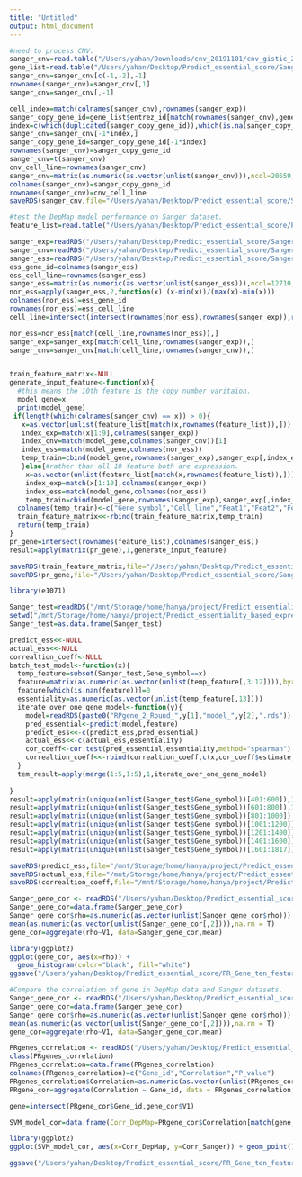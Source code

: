 ```yaml
---
title: "Untitled"
output: html_document
---
```



```r
#need to process CNV.
sanger_cnv=read.table("/Users/yahan/Downloads/cnv_20191101/cnv_gistic_20191101.csv",header=T,sep=",")
gene_list=read.table("/Users/yahan/Desktop/Predict_essential_score/Sanger_institute_data_Valid/gene_identifiers_latest.csv",header=T,sep=",",fill=T,quote="")
sanger_cnv=sanger_cnv[c(-1,-2),-1]
rownames(sanger_cnv)=sanger_cnv[,1]
sanger_cnv=sanger_cnv[,-1]

cell_index=match(colnames(sanger_cnv),rownames(sanger_exp))
sanger_copy_gene_id=gene_list$entrez_id[match(rownames(sanger_cnv),gene_list$hgnc_symbol)]
index=c(which(duplicated(sanger_copy_gene_id)),which(is.na(sanger_copy_gene_id)))
sanger_cnv=sanger_cnv[-1*index,]
sanger_copy_gene_id=sanger_copy_gene_id[-1*index]
rownames(sanger_cnv)=sanger_copy_gene_id
sanger_cnv=t(sanger_cnv)
cnv_cell_line=rownames(sanger_cnv)
sanger_cnv=matrix(as.numeric(as.vector(unlist(sanger_cnv))),ncol=20659,byrow=F)
colnames(sanger_cnv)=sanger_copy_gene_id
rownames(sanger_cnv)=cnv_cell_line
saveRDS(sanger_cnv,file="/Users/yahan/Desktop/Predict_essential_score/Sanger_institute_data_Valid/Sanger_cnv_qistic_value.rds")
```


```r
#test the DepMap model performance on Sanger dataset.
feature_list=read.table("/Users/yahan/Desktop/Predict_essential_score/PR_Gene_ten_feature_SVM/SVM_Model_in_DepMap_data/SVM_model_reselect_feature_build_model/RPgenes_top10_exp_feature_gene.txt",header = T,sep="\t",quote="")

sanger_exp=readRDS("/Users/yahan/Desktop/Predict_essential_score/Sanger_institute_data_Valid/Sanger_RNASeq_TPM.rds")
sanger_cnv=readRDS("/Users/yahan/Desktop/Predict_essential_score/Sanger_institute_data_Valid/Sanger_cnv_qistic_value.rds")
sanger_ess=readRDS("/Users/yahan/Desktop/Predict_essential_score/Sanger_institute_data_Valid/Sanger_13184gene_test_linear_model_performance/process_crispr_test_linear_model.rds")
ess_gene_id=colnames(sanger_ess)
ess_cell_line=rownames(sanger_ess)
sanger_ess=matrix(as.numeric(as.vector(unlist(sanger_ess))),ncol=12710,byrow=F)
nor_ess=apply(sanger_ess,2,function(x) (x-min(x))/(max(x)-min(x)))
colnames(nor_ess)=ess_gene_id
rownames(nor_ess)=ess_cell_line
cell_line=intersect(intersect(rownames(nor_ess),rownames(sanger_exp)),rownames(sanger_cnv))

nor_ess=nor_ess[match(cell_line,rownames(nor_ess)),]
sanger_exp=sanger_exp[match(cell_line,rownames(sanger_exp)),]
sanger_cnv=sanger_cnv[match(cell_line,rownames(sanger_cnv)),]


train_feature_matrix<-NULL
generate_input_feature<-function(x){
  #this means the 10th feature is the copy number varitaion.
  model_gene=x
  print(model_gene)
 if(length(which(colnames(sanger_cnv) == x)) > 0){
   x=as.vector(unlist(feature_list[match(x,rownames(feature_list)),]))
   index_exp=match(x[1:9],colnames(sanger_exp))
   index_cnv=match(model_gene,colnames(sanger_cnv))[1]
   index_ess=match(model_gene,colnames(nor_ess))
   temp_train=cbind(model_gene,rownames(sanger_exp),sanger_exp[,index_exp],sanger_cnv[,index_cnv],nor_ess[,index_ess])
   }else{#rather than all 10 feature both are expression.
    x=as.vector(unlist(feature_list[match(x,rownames(feature_list)),]))
    index_exp=match(x[1:10],colnames(sanger_exp))
    index_ess=match(model_gene,colnames(nor_ess))
    temp_train=cbind(model_gene,rownames(sanger_exp),sanger_exp[,index_exp],nor_ess[,index_ess])}
  colnames(temp_train)<-c("Gene_symbol","Cell_line","Feat1","Feat2","Feat3","Feat4","Feat5","Feat6","Feat7","Feat8","Feat9","Feat10","Essentiality")
  train_feature_matrix<<-rbind(train_feature_matrix,temp_train)
  return(temp_train)
}
pr_gene=intersect(rownames(feature_list),colnames(sanger_ess))
result=apply(matrix(pr_gene),1,generate_input_feature)

saveRDS(train_feature_matrix,file="/Users/yahan/Desktop/Predict_essential_score/Sanger_institute_data_Valid/Sanger_RPgenes_test_performance_DepMap_datset.rds")
saveRDS(pr_gene,file="/Users/yahan/Desktop/Predict_essential_score/Sanger_institute_data_Valid/Sanger_RPgenes_Sanger_DepMap_datset.rds")
```




```r
library(e1071)

Sanger_test=readRDS("/mnt/Storage/home/hanya/project/Predict_essentiality_based_expression/Sanger_institute_data_to_Valid/Test_SVM_model_in_Sanger/Sanger_RPgenes_test_performance_DepMap_datset.rds")
setwd("/mnt/Storage/home/hanya/project/Predict_essentiality_based_expression/PR_Gene_ten_feature_SVM/SVM_Model_in_DepMap_data/SVM_model_reselect_feature_build_model/Model_list/")
Sanger_test=as.data.frame(Sanger_test)

predict_ess<<-NULL
actual_ess<<-NULL
correaltion_coeff<-NULL
batch_test_model<-function(x){
  temp_feature=subset(Sanger_test,Gene_symbol==x)
  feature=matrix(as.numeric(as.vector(unlist(temp_feature[,3:12]))),byrow=F,ncol=10)
  feature[which(is.nan(feature))]=0
  essentiality=as.numeric(as.vector(unlist(temp_feature[,13])))
  iterate_over_one_gene_model<-function(y){
    model=readRDS(paste0("RPgene_2_Round_",y[1],"model_",y[2],".rds"))
    pred_essential<-predict(model,feature)
    predict_ess<<-c(predict_ess,pred_essential)
    actual_ess<<-c(actual_ess,essentiality)
    cor_coeff<-cor.test(pred_essential,essentiality,method="spearman")
    correaltion_coeff<<-rbind(correaltion_coeff,c(x,cor_coeff$estimate,cor_coeff$p.value))
  }
  tem_result=apply(merge(1:5,1:5),1,iterate_over_one_gene_model)
  
}
result=apply(matrix(unique(unlist(Sanger_test$Gene_symbol))[401:600]),1,batch_test_model)
result=apply(matrix(unique(unlist(Sanger_test$Gene_symbol))[601:800]),1,batch_test_model)
result=apply(matrix(unique(unlist(Sanger_test$Gene_symbol))[801:1000]),1,batch_test_model)
result=apply(matrix(unique(unlist(Sanger_test$Gene_symbol))[1001:1200]),1,batch_test_model)
result=apply(matrix(unique(unlist(Sanger_test$Gene_symbol))[1201:1400]),1,batch_test_model)
result=apply(matrix(unique(unlist(Sanger_test$Gene_symbol))[1401:1600]),1,batch_test_model)
result=apply(matrix(unique(unlist(Sanger_test$Gene_symbol))[1601:1817]),1,batch_test_model)

saveRDS(predict_ess,file="/mnt/Storage/home/hanya/project/Predict_essentiality_based_expression/Sanger_institute_data_to_Valid/Test_SVM_model_in_Sanger/Predict_ess_sanger.rds")
saveRDS(actual_ess,file="/mnt/Storage/home/hanya/project/Predict_essentiality_based_expression/Sanger_institute_data_to_Valid/Test_SVM_model_in_Sanger/Actual_ess_sanger.rds")
saveRDS(correaltion_coeff,file="/mnt/Storage/home/hanya/project/Predict_essentiality_based_expression/Sanger_institute_data_to_Valid/Test_SVM_model_in_Sanger/Sanger_gene_cor_in_DepMap_model.rds")
```


```r
Sanger_gene_cor <- readRDS("/Users/yahan/Desktop/Predict_essential_score/PR_Gene_ten_feature_SVM/SVM_Model_in_DepMap_data/SVM_model_reselect_feature_build_model/Sanger_gene_cor_in_DepMap_model.rds")
Sanger_gene_cor=data.frame(Sanger_gene_cor)
Sanger_gene_cor$rho=as.numeric(as.vector(unlist(Sanger_gene_cor$rho)))
mean(as.numeric(as.vector(unlist(Sanger_gene_cor[,2]))),na.rm = T)
gene_cor=aggregate(rho~V1, data=Sanger_gene_cor,mean)

library(ggplot2)
ggplot(gene_cor, aes(x=rho)) + 
  geom_histogram(color="black", fill="white")
ggsave("/Users/yahan/Desktop/Predict_essential_score/PR_Gene_ten_feature_SVM/SVM_Model_in_DepMap_data/SVM_model_reselect_feature_build_model/DepMap_refine_feature_model_test_in_Sanger_data.pdf",height = 5)

```



```r
#Compare the correlation of gene in DepMap data and Sanger datasets.
Sanger_gene_cor <- readRDS("/Users/yahan/Desktop/Predict_essential_score/PR_Gene_ten_feature_SVM/SVM_Model_in_DepMap_data/SVM_model_reselect_feature_build_model/Sanger_gene_cor_in_DepMap_model.rds")
Sanger_gene_cor=data.frame(Sanger_gene_cor)
Sanger_gene_cor$rho=as.numeric(as.vector(unlist(Sanger_gene_cor$rho)))
mean(as.numeric(as.vector(unlist(Sanger_gene_cor[,2]))),na.rm = T)
gene_cor=aggregate(rho~V1, data=Sanger_gene_cor,mean)

PRgenes_correlation <- readRDS("/Users/yahan/Desktop/Predict_essential_score/PR_Gene_ten_feature_SVM/SVM_Model_in_DepMap_data/SVM_model_reselect_feature_build_model/PRgenes_SVM_model_test_dataset_correlation.rds")
class(PRgenes_correlation)
PRgenes_correlation=data.frame(PRgenes_correlation)
colnames(PRgenes_correlation)=c("Gene_id","Correlation","P_value")
PRgenes_correlation$Correlation=as.numeric(as.vector(unlist(PRgenes_correlation$Correlation)))
PRgene_cor=aggregate(Correlation ~ Gene_id, data = PRgenes_correlation, mean)

gene=intersect(PRgene_cor$Gene_id,gene_cor$V1)

SVM_model_cor=data.frame(Corr_DepMap=PRgene_cor$Correlation[match(gene,PRgene_cor$Gene_id)],Corr_Sanger=gene_cor$rho[match(gene,gene_cor$V1)])

library(ggplot2)
ggplot(SVM_model_cor, aes(x=Corr_DepMap, y=Corr_Sanger)) + geom_point()

ggsave("/Users/yahan/Desktop/Predict_essential_score/PR_Gene_ten_feature_SVM/SVM_Model_in_DepMap_data/SVM_model_reselect_feature_build_model/DepMap_Sanger_gene_correlation_SVM_model.pdf",height = 5)

```

